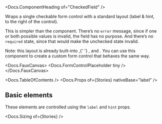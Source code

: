 


<Meta of={Stories} />

<Docs.ComponentHeading of="CheckedField" />

Wraps a single checkable form control with a standard layout (label & hint, to
the right of the control).

This is simpler than the <Docs of="Field" /> component. There’s no `error`
message, since if one or both possible values is invalid, the field has no
purpose. And there’s no `required` state, since that would make the unchecked
state invalid.

<div>
  Note: this layout is already built-into <Docs of="Checkbox" />,{' '}
  <Docs of="Radio" />, and <Docs of="Switch" />. You can use this component to
  create a custom form control that behaves the same way.
</div>

<Docs.FauxCanvas>
  <CheckedField label="A label" hint="A hint" sizer={CheckedField.sizer.medium}>
    <Docs.FormControlPlaceholder tiny />
  </CheckedField>
</Docs.FauxCanvas>

<Docs.TableOfContents />
<Docs.Props of={Stories} nativeBase="label" />

## Basic elements

These elements are controlled using the `label` and `hint` props.

<Canvas of={Stories.Basic} sourceState="shown" />

<Docs.Sizing of={Stories} />
